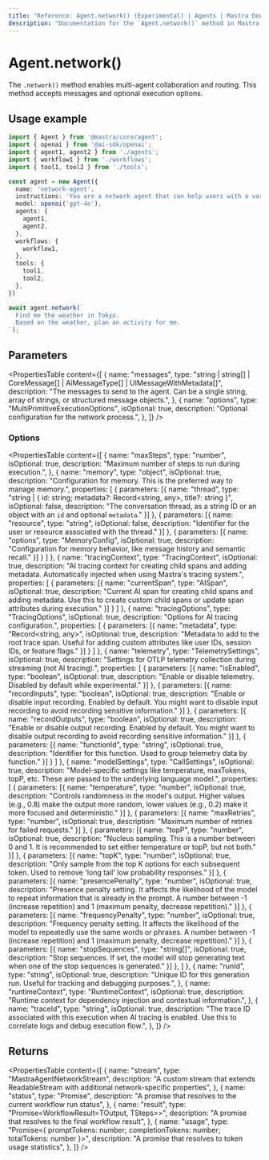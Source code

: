 ```yaml
---
title: "Reference: Agent.network() (Experimental) | Agents | Mastra Docs"
description: "Documentation for the `Agent.network()` method in Mastra agents, which enables multi-agent collaboration and routing."
---
```



# Agent.network()

<NetworkCallout />

The `.network()` method enables multi-agent collaboration and routing. This method accepts messages and optional execution options.

## Usage example

```typescript copy
import { Agent } from '@mastra/core/agent';
import { openai } from '@ai-sdk/openai';
import { agent1, agent2 } from './agents';
import { workflow1 } from './workflows';
import { tool1, tool2 } from './tools';

const agent = new Agent({
  name: 'network-agent',
  instructions: 'You are a network agent that can help users with a variety of tasks.',
  model: openai('gpt-4o'),
  agents: {
    agent1,
    agent2,
  },
  workflows: {
    workflow1,
  },
  tools: {
    tool1,
    tool2,
  },
})

await agent.network(`
  Find me the weather in Tokyo. 
  Based on the weather, plan an activity for me.
`);
```

## Parameters

<PropertiesTable
  content={[
    {
      name: "messages",
      type: "string | string[] | CoreMessage[] | AiMessageType[] | UIMessageWithMetadata[]",
      description: "The messages to send to the agent. Can be a single string, array of strings, or structured message objects.",
    },
    {
      name: "options",
      type: "MultiPrimitiveExecutionOptions",
      isOptional: true,
      description: "Optional configuration for the network process.",
    },
  ]}
/>

### Options

<PropertiesTable
  content={[
    {
      name: "maxSteps",
      type: "number",
      isOptional: true,
      description: "Maximum number of steps to run during execution.",
    },
    {
      name: "memory",
      type: "object",
      isOptional: true,
      description: "Configuration for memory. This is the preferred way to manage memory.",
      properties: [
        {
          parameters: [{
              name: "thread",
              type: "string | { id: string; metadata?: Record<string, any>, title?: string }",
              isOptional: false,
              description: "The conversation thread, as a string ID or an object with an `id` and optional `metadata`."
          }]
        },
        {
          parameters: [{
              name: "resource",
              type: "string",
              isOptional: false,
              description: "Identifier for the user or resource associated with the thread."
          }]
        },
        {
          parameters: [{
              name: "options",
              type: "MemoryConfig",
              isOptional: true,
              description: "Configuration for memory behavior, like message history and semantic recall."
          }]
        }
      ]
    },
    {
      name: "tracingContext",
      type: "TracingContext",
      isOptional: true,
      description: "AI tracing context for creating child spans and adding metadata. Automatically injected when using Mastra's tracing system.",
      properties: [
        {
          parameters: [{
            name: "currentSpan",
            type: "AISpan",
            isOptional: true,
            description: "Current AI span for creating child spans and adding metadata. Use this to create custom child spans or update span attributes during execution."
          }]
        }
      ]
    },
    {
      name: "tracingOptions",
      type: "TracingOptions",
      isOptional: true,
      description: "Options for AI tracing configuration.",
      properties: [
        {
          parameters: [{
            name: "metadata",
            type: "Record<string, any>",
            isOptional: true,
            description: "Metadata to add to the root trace span. Useful for adding custom attributes like user IDs, session IDs, or feature flags."
          }]
        }
      ]
    },
    {
      name: "telemetry",
      type: "TelemetrySettings",
      isOptional: true,
      description:
        "Settings for OTLP telemetry collection during streaming (not AI tracing).",
      properties: [
        {
          parameters: [{
            name: "isEnabled",
            type: "boolean",
            isOptional: true,
            description: "Enable or disable telemetry. Disabled by default while experimental."
          }]
        },
        {
          parameters: [{
            name: "recordInputs",
            type: "boolean",
            isOptional: true,
            description: "Enable or disable input recording. Enabled by default. You might want to disable input recording to avoid recording sensitive information."
          }]
        },
        {
          parameters: [{
            name: "recordOutputs",
            type: "boolean",
            isOptional: true,
            description: "Enable or disable output recording. Enabled by default. You might want to disable output recording to avoid recording sensitive information."
          }]
        },
        {
          parameters: [{
            name: "functionId",
            type: "string",
            isOptional: true,
            description: "Identifier for this function. Used to group telemetry data by function."
          }]
        }
      ]
    },
    {
      name: "modelSettings",
      type: "CallSettings",
      isOptional: true,
      description:
        "Model-specific settings like temperature, maxTokens, topP, etc. These are passed to the underlying language model.",
      properties: [
        {
          parameters: [{
            name: "temperature",
            type: "number",
            isOptional: true,
            description: "Controls randomness in the model's output. Higher values (e.g., 0.8) make the output more random, lower values (e.g., 0.2) make it more focused and deterministic."
          }]
        },
        {
          parameters: [{
            name: "maxRetries",
            type: "number",
            isOptional: true,
            description: "Maximum number of retries for failed requests."
          }]
        },
        {
          parameters: [{
            name: "topP",
            type: "number",
            isOptional: true,
            description: "Nucleus sampling. This is a number between 0 and 1. It is recommended to set either temperature or topP, but not both."
          }]
        },
        {
          parameters: [{
            name: "topK",
            type: "number",
            isOptional: true,
            description: "Only sample from the top K options for each subsequent token. Used to remove 'long tail' low probability responses."
          }]
        },
        {
          parameters: [{
            name: "presencePenalty",
            type: "number",
            isOptional: true,
            description: "Presence penalty setting. It affects the likelihood of the model to repeat information that is already in the prompt. A number between -1 (increase repetition) and 1 (maximum penalty, decrease repetition)."
          }]
        },
        {
          parameters: [{
            name: "frequencyPenalty",
            type: "number",
            isOptional: true,
            description: "Frequency penalty setting. It affects the likelihood of the model to repeatedly use the same words or phrases. A number between -1 (increase repetition) and 1 (maximum penalty, decrease repetition)."
          }]
        },
        {
          parameters: [{
            name: "stopSequences",
            type: "string[]",
            isOptional: true,
            description: "Stop sequences. If set, the model will stop generating text when one of the stop sequences is generated."
          }]
        },
      ]
    },
    {
      name: "runId",
      type: "string",
      isOptional: true,
      description: "Unique ID for this generation run. Useful for tracking and debugging purposes.",
    },
    {
      name: "runtimeContext",
      type: "RuntimeContext",
      isOptional: true,
      description: "Runtime context for dependency injection and contextual information.",
    },
    {
      name: "traceId",
      type: "string",
      isOptional: true,
      description: "The trace ID associated with this execution when AI tracing is enabled. Use this to correlate logs and debug execution flow.",
    },
  ]}
/>

## Returns

<PropertiesTable
  content={[
    {
      name: "stream",
      type: "MastraAgentNetworkStream<NetworkChunkType>",
      description: "A custom stream that extends ReadableStream<NetworkChunkType> with additional network-specific properties",
    },
    {
      name: "status",
      type: "Promise<RunStatus>",
      description: "A promise that resolves to the current workflow run status",
    },
    {
      name: "result",
      type: "Promise<WorkflowResult<TOutput, TSteps>>",
      description: "A promise that resolves to the final workflow result",
    },
    {
      name: "usage",
      type: "Promise<{ promptTokens: number; completionTokens: number; totalTokens: number }>",
      description: "A promise that resolves to token usage statistics",
    },
  ]}
/>
